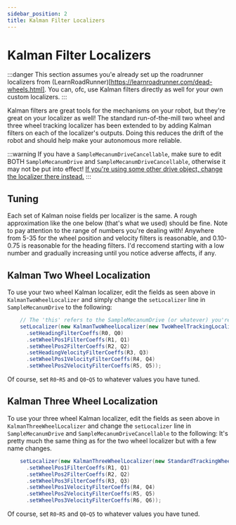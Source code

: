 ---
sidebar_position: 2
title: Kalman Filter Localizers
---


# Kalman Filter Localizers

:::danger
This section assumes you'e already set up the roadrunner localizers from (LearnRoadRunner)[https://learnroadrunner.com/dead-wheels.html].
You can, ofc, use Kalman filters directly as well for your own custom localizers.
:::

Kalman filters are great tools for the mechanisms on your robot, but they're great on your localizer as well! The standard run-of-the-mill two wheel and three wheel tracking localizer has been extended to by adding Kalman filters on each of the localizer's outputs.
Doing this reduces the drift of the robot and should help make your autonomous more reliable.

:::warning
If you have a `SampleMecanumDriveCancellable`, make sure to edit BOTH `SampleMecanumDrive` and `SampleMecanumDriveCancellable`,
otherwise it may not be put into effect! <ins>If you're using some other drive object, change the localizer there instead.</ins>
:::

## Tuning

Each set of Kalman noise fields per localizer is the same. A rough approximation like the one below (that's what we used) should be fine. Note to pay attention to the range of numbers you're dealing with!
Anywhere from 5-35 for the wheel position and velocity filters is reasonable, and 0.10-0.75 is reasonable for the heading filters. I'd reccomend starting with a low number and gradually increasing until you notice adverse affects, if any.

## Kalman Two Wheel Localization

To use your two wheel Kalman localizer, edit the fields as seen above in `KalmanTwoWheelLocalizer` and simply change the `setLocalizer` line in `SampleMecanumDrive` to the following:

```java
    // The 'this' refers to the SampleMecanumDrive (or whatever) you're inside
    setLocalizer(new KalmanTwoWheelLocalizer(new TwoWheelTrackingLocalizer(hardwareMap, this))
      .setHeadingFilterCoeffs(R0, Q0)
      .setWheelPos1FilterCoeffs(R1, Q1)
      .setWheelPos2FilterCoeffs(R2, Q2)
      .setHeadingVelocityFilterCoeffs(R3, Q3)
      .setWheelPos1VelocityFilterCoeffs(R4, Q4)
      .setWheelPos2VelocityFilterCoeffs(R5, Q5));
```

Of course, set `R0`-`R5` and `Q0`-`Q5` to whatever values you have tuned.

## Kalman Three Wheel Localization

To use your three wheel Kalman localizer, edit the fields as seen above in `KalmanThreeWheelLocalizer` and change the `setLocalizer` line in `SampleMecanumDrive` and `SampleMecanumDriveCancellable` to the following:
It's pretty much the same thing as for the two wheel localizer but with a few name changes.

```java
    setLocalizer(new KalmanThreeWheelLocalizer(new StandardTrackingWheelLocalizer(hardwareMap))
      .setWheelPos1FilterCoeffs(R1, Q1)
      .setWheelPos2FilterCoeffs(R2, Q2)
      .setWheelPos3FilterCoeffs(R3, Q3)
      .setWheelPos1VelocityFilterCoeffs(R4, Q4)
      .setWheelPos2VelocityFilterCoeffs(R5, Q5)
      .setWheelPos3VelocityFilterCoeffs(R6, Q6));
```

Of course, set `R0`-`R5` and `Q0`-`Q5` to whatever values you have tuned.
